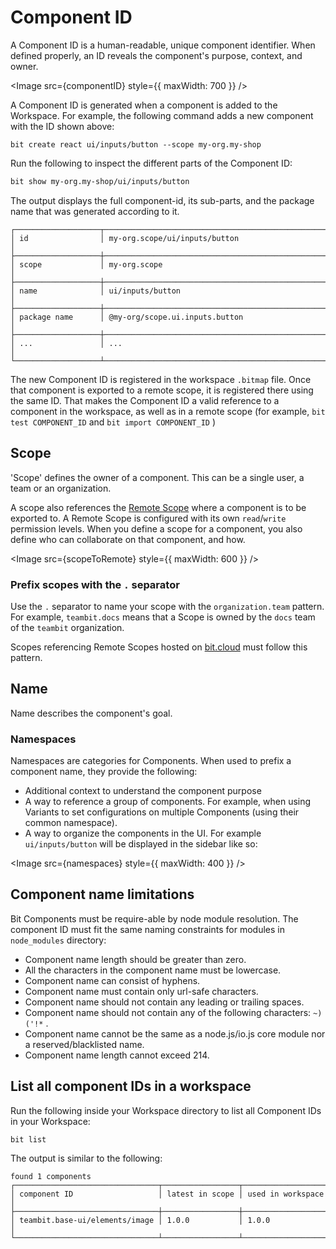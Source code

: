 # Component ID


A Component ID is a human-readable, unique component identifier. When defined properly, an ID reveals the component's purpose, context, and owner.

<Image src={componentID} style={{ maxWidth: 700 }} />

A Component ID is generated when a component is added to the Workspace. For example, the following command adds a new component with the ID shown above:

```
bit create react ui/inputs/button --scope my-org.my-shop
```

Run the following to inspect the different parts of the Component ID:

```bash
bit show my-org.my-shop/ui/inputs/button
```

The output displays the full component-id, its sub-parts, and the package name that was generated according to it.

```
┌───────────────────┬───────────────────────────────────────────────────────────┐
│ id                │ my-org.scope/ui/inputs/button                             │
├───────────────────┼───────────────────────────────────────────────────────────┤
│ scope             │ my-org.scope                                              │
├───────────────────┼───────────────────────────────────────────────────────────┤
│ name              │ ui/inputs/button                                          │
├───────────────────┼───────────────────────────────────────────────────────────┤
│ package name      │ @my-org/scope.ui.inputs.button                            │
├───────────────────┼───────────────────────────────────────────────────────────┤
│ ...               │ ...                                                       │
└───────────────────┴───────────────────────────────────────────────────────────┘
```

The new Component ID is registered in the workspace `.bitmap` file. Once that component is exported to a remote scope, it is registered there using the same ID.
That makes the Component ID a valid reference to a component in the workspace, as well as in a remote scope (for example, `bit test COMPONENT_ID` and `bit import COMPONENT_ID` )

## Scope

'Scope' defines the owner of a component. This can be a single user, a team or an organization.

A scope also references the [Remote Scope](scope/scope-overview) where a component is to be exported to.
A Remote Scope is configured with its own `read`/`write` permission levels. When you define a scope for a component, you also define who can collaborate on that component, and how.

<Image src={scopeToRemote} style={{ maxWidth: 600 }} />

### Prefix scopes with the `.` separator

Use the `.` separator to name your scope with the `organization.team` pattern. For example, `teambit.docs` means that a Scope is owned by the `docs` team of the `teambit` organization.

Scopes referencing Remote Scopes hosted on [bit.cloud](https://bit.cloud) must follow this pattern.

## Name

Name describes the component's goal.

### Namespaces

Namespaces are categories for Components. When used to prefix a component name, they provide the following:

- Additional context to understand the component purpose
- A way to reference a group of components. For example, when using Variants to set configurations on multiple Components (using their common namespace).
- A way to organize the components in the UI. For example `ui/inputs/button` will be displayed in the sidebar like so:

<Image src={namespaces} style={{ maxWidth: 400 }} />

## Component name limitations

Bit Components must be require-able by node module resolution. The component ID must fit the same naming constraints for modules in `node_modules` directory:

- Component name length should be greater than zero.
- All the characters in the component name must be lowercase.
- Component name can consist of hyphens.
- Component name must contain only url-safe characters.
- Component name should not contain any leading or trailing spaces.
- Component name should not contain any of the following characters: `~)('!*` .
- Component name cannot be the same as a node.js/io.js core module nor a reserved/blacklisted name.
- Component name length cannot exceed 214.

## List all component IDs in a workspace

Run the following inside your Workspace directory to list all Component IDs in your Workspace:

```
bit list
```

The output is similar to the following:

```
found 1 components
┌────────────────────────────────┬─────────────────┬───────────────────┐
│ component ID                   │ latest in scope │ used in workspace │
├────────────────────────────────┼─────────────────┼───────────────────┤
│ teambit.base-ui/elements/image │ 1.0.0           │ 1.0.0             │
└────────────────────────────────┴─────────────────┴───────────────────┘
```
